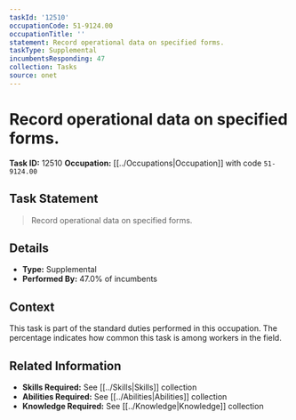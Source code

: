 ```yaml
---
taskId: '12510'
occupationCode: 51-9124.00
occupationTitle: ''
statement: Record operational data on specified forms.
taskType: Supplemental
incumbentsResponding: 47
collection: Tasks
source: onet
---
```

# Record operational data on specified forms.

**Task ID:** 12510
**Occupation:** [[../Occupations|Occupation]] with code `51-9124.00`

## Task Statement

> Record operational data on specified forms.

## Details

- **Type:** Supplemental
- **Performed By:** 47.0% of incumbents

## Context

This task is part of the standard duties performed in this occupation. The percentage indicates how common this task is among workers in the field.

## Related Information

- **Skills Required:** See [[../Skills|Skills]] collection
- **Abilities Required:** See [[../Abilities|Abilities]] collection
- **Knowledge Required:** See [[../Knowledge|Knowledge]] collection
